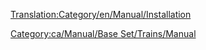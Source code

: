 [[Translation:Category/en/Manual/Installation]]

{{en/Bilingual box| Ca
| Col·lecció de pàgines d'ajuda per a la instal·lació d'OpenTTD.
| Collection of pages that aid installation of OpenTTD.}}


[[Category:ca/Manual/Base Set/Trains/Manual]]
